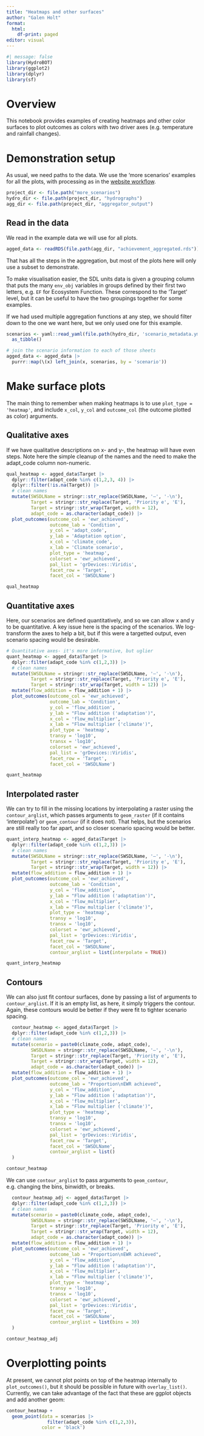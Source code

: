 ```yaml
---
title: "Heatmaps and other surfaces"
author: "Galen Holt"
format:
  html:
    df-print: paged
editor: visual
---
```


```r
#| message: false
library(HydroBOT)
library(ggplot2)
library(dplyr)
library(sf)
```

# Overview

This notebook provides examples of creating heatmaps and other color surfaces to plot outcomes as colors with two driver axes (e.g. temperature and rainfall changes).

# Demonstration setup

As usual, we need paths to the data. We use the 'more scenarios' examples for all the plots, with processing as in the [website workflow](/workflows/run_hydrobot_website.qmd).

```r
project_dir <- file.path("more_scenarios")
hydro_dir <- file.path(project_dir, "hydrographs")
agg_dir <- file.path(project_dir, "aggregator_output")
```

## Read in the data

We read in the example data we will use for all plots.

```r
agged_data <- readRDS(file.path(agg_dir, "achievement_aggregated.rds"))
```

That has all the steps in the aggregation, but most of the plots here will only use a subset to demonstrate.

To make visualisation easier, the SDL units data is given a grouping column that puts the many `env_obj` variables in groups defined by their first two letters, e.g. `EF` for Ecosystem Function. These correspond to the 'Target' level, but it can be useful to have the two groupings together for some examples.

If we had used multiple aggregation functions at any step, we should filter down to the one we want here, but we only used one for this example.

```r

scenarios <- yaml::read_yaml(file.path(hydro_dir, 'scenario_metadata.yml')) |> 
  as_tibble()

# join the scenario information to each of those sheets
agged_data <- agged_data |>
  purrr::map(\(x) left_join(x, scenarios, by = 'scenario'))

```

# Make surface plots

The main thing to remember when making heatmaps is to use `plot_type = 'heatmap'`, and include `x_col`, `y_col` and `outcome_col` (the outcome plotted as color) arguments.

## Qualitative axes

If we have qualitative descriptions on x- and y-, the heatmap will have even steps. Note here the simple cleanup of the names and the need to make the adapt_code column non-numeric.

```r
qual_heatmap <- agged_data$Target |>
  dplyr::filter(adapt_code %in% c(1,2,3, 4)) |> 
  dplyr::filter(!is.na(Target)) |> 
  # clean names
  mutate(SWSDLName = stringr::str_replace(SWSDLName, '–', '-\n'),
         Target = stringr::str_replace(Target, 'Priority e', 'E'),
         Target = stringr::str_wrap(Target, width = 12),
         adapt_code = as.character(adapt_code)) |>
  plot_outcomes(outcome_col = 'ewr_achieved',
                outcome_lab = 'Condition',
                y_col = 'adapt_code', 
                y_lab = 'Adaptation option',
                x_col = 'climate_code', 
                x_lab = 'Climate scenario',
                plot_type = 'heatmap',
                colorset = 'ewr_achieved',
                pal_list = 'grDevices::Viridis',
                facet_row = 'Target',
                facet_col = 'SWSDLName')

qual_heatmap
```

## Quantitative axes

Here, our scenarios are defined quantitatively, and so we can allow x and y to be quantitative. A key issue here is the spacing of the scenarios. We log-transform the axes to help a bit, but if this were a targetted output, even scenario spacing would be desirable.

```r
# Quantitative axes- it's more informative, but uglier
quant_heatmap <- agged_data$Target |>
  dplyr::filter(adapt_code %in% c(1,2,3)) |> 
  # clean names
  mutate(SWSDLName = stringr::str_replace(SWSDLName, '–', '-\n'),
         Target = stringr::str_replace(Target, 'Priority e', 'E'),
         Target = stringr::str_wrap(Target, width = 12)) |>
  mutate(flow_addition = flow_addition + 1) |> 
  plot_outcomes(outcome_col = 'ewr_achieved',
                outcome_lab = 'Condition',
                y_col = 'flow_addition', 
                y_lab = "Flow addition ('adaptation')",
                x_col = 'flow_multiplier', 
                x_lab = "Flow multiplier ('climate')",
                plot_type = 'heatmap',
                transy = 'log10',
                transx = 'log10',
                colorset = 'ewr_achieved',
                pal_list = 'grDevices::Viridis',
                facet_row = 'Target',
                facet_col = 'SWSDLName')

quant_heatmap
```

## Interpolated raster

We can try to fill in the missing locations by interpolating a raster using the `contour_arglist`, which passes arguments to `geom_raster` (if it contains 'interpolate') or `geom_contour` (if it does not). That helps, but the scenarios are still really too far apart, and so closer scenario spacing would be better.

```r
quant_interp_heatmap <- agged_data$Target |>
  dplyr::filter(adapt_code %in% c(1,2,3)) |>
  # clean names
  mutate(SWSDLName = stringr::str_replace(SWSDLName, '–', '-\n'),
         Target = stringr::str_replace(Target, 'Priority e', 'E'),
         Target = stringr::str_wrap(Target, width = 12)) |>
  mutate(flow_addition = flow_addition + 1) |> 
  plot_outcomes(outcome_col = 'ewr_achieved',
                outcome_lab = 'Condition',
                y_col = 'flow_addition', 
                y_lab = "Flow addition ('adaptation')",
                x_col = 'flow_multiplier', 
                x_lab = "Flow multiplier ('climate')",
                plot_type = 'heatmap',
                transy = 'log10',
                transx = 'log10',
                colorset = 'ewr_achieved',
                pal_list = 'grDevices::Viridis',
                facet_row = 'Target',
                facet_col = 'SWSDLName',
                contour_arglist = list(interpolate = TRUE))

quant_interp_heatmap
```

## Contours

We can also just fit contour surfaces, done by passing a list of arguments to `contour_arglist`. If it is an empty list, as here, it simply triggers the contour. Again, these contours would be better if they were fit to tighter scenario spacing.

```r
  contour_heatmap <- agged_data$Target |>
  dplyr::filter(adapt_code %in% c(1,2,3)) |> 
  # clean names
  mutate(scenario = paste0(climate_code, adapt_code), 
         SWSDLName = stringr::str_replace(SWSDLName, '–', '-\n'),
         Target = stringr::str_replace(Target, 'Priority e', 'E'),
         Target = stringr::str_wrap(Target, width = 12),
         adapt_code = as.character(adapt_code)) |>
  mutate(flow_addition = flow_addition + 1) |> 
  plot_outcomes(outcome_col = 'ewr_achieved',
                outcome_lab = "Proportion\nEWR achieved",
                y_col = 'flow_addition', 
                y_lab = "Flow addition ('adaptation')",
                x_col = 'flow_multiplier', 
                x_lab = "Flow multiplier ('climate')",
                plot_type = 'heatmap',
                transy = 'log10',
                transx = 'log10',
                colorset = 'ewr_achieved',
                pal_list = 'grDevices::Viridis',
                facet_row = 'Target',
                facet_col = 'SWSDLName',
                contour_arglist = list()
  )

contour_heatmap
```

We can use `contour_arglist` to pass arguments to `geom_contour`, e.g. changing the bins, binwidth, or breaks.

```r
  contour_heatmap_adj <- agged_data$Target |>
  dplyr::filter(adapt_code %in% c(1,2,3)) |> 
  # clean names
  mutate(scenario = paste0(climate_code, adapt_code), 
         SWSDLName = stringr::str_replace(SWSDLName, '–', '-\n'),
         Target = stringr::str_replace(Target, 'Priority e', 'E'),
         Target = stringr::str_wrap(Target, width = 12),
         adapt_code = as.character(adapt_code)) |>
  mutate(flow_addition = flow_addition + 1) |> 
  plot_outcomes(outcome_col = 'ewr_achieved',
                outcome_lab = "Proportion\nEWR achieved",
                y_col = 'flow_addition', 
                y_lab = "Flow addition ('adaptation')",
                x_col = 'flow_multiplier', 
                x_lab = "Flow multiplier ('climate')",
                plot_type = 'heatmap',
                transy = 'log10',
                transx = 'log10',
                colorset = 'ewr_achieved',
                pal_list = 'grDevices::Viridis',
                facet_row = 'Target',
                facet_col = 'SWSDLName',
                contour_arglist = list(bins = 30)
  )

contour_heatmap_adj
```

# Overplotting points

At present, we cannot plot points on top of the heatmap internally to `plot_outcomes()`, but it should be possible in future with `overlay_list()`. Currently, we can take advantage of the fact that these are ggplot objects and add another geom:

```r
contour_heatmap +
  geom_point(data = scenarios |> 
               filter(adapt_code %in% c(1,2,3)),
             color = 'black')
```
